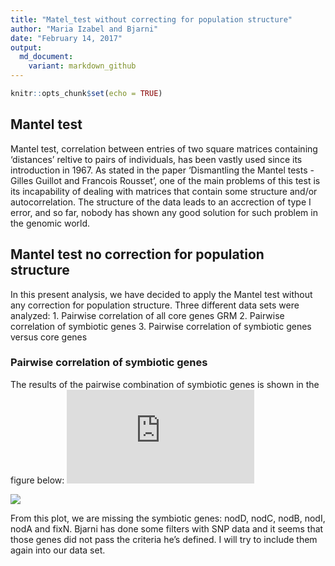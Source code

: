 ```yaml
---
title: "Matel_test without correcting for population structure"
author: "Maria Izabel and Bjarni"
date: "February 14, 2017"
output:
  md_document:
    variant: markdown_github
---
```


```r
knitr::opts_chunk$set(echo = TRUE)
```

## Mantel test

Mantel test, correlation between entries of two square matrices containing 'distances' reltive to pairs of individuals, has been vastly used since its introduction in 1967. As stated in the paper 'Dismantling the Mantel tests - Gilles Guillot and Francois Rousset', one of the main problems of this test is its incapability of dealing with matrices that contain some structure and/or autocorrelation. The structure of the data leads to an accrection of type I error, and so far, nobody has shown any good solution for such problem in the genomic world.  

## Mantel test no correction for population structure

In this present analysis, we have decided to apply the Mantel test without any correction for population structure. Three different data sets were analyzed:
1. Pairwise correlation of all core genes GRM
2. Pairwise correlation of symbiotic genes
3. Pairwise correlation of symbiotic genes versus core genes

### Pairwise correlation of symbiotic genes
The results of the pairwise combination of symbiotic genes is shown in the figure below:
![](https://github.com/bvilhjal/nchain/blob/master/nod_genes.pdf)

<img src="nod_genes.pdf">

From this plot, we are missing the symbiotic genes: nodD, nodC, nodB, nodI, nodA and fixN. Bjarni has done some filters with SNP data and it seems that those genes did not pass the criteria he's defined. I will try to include them again into our data set. 
